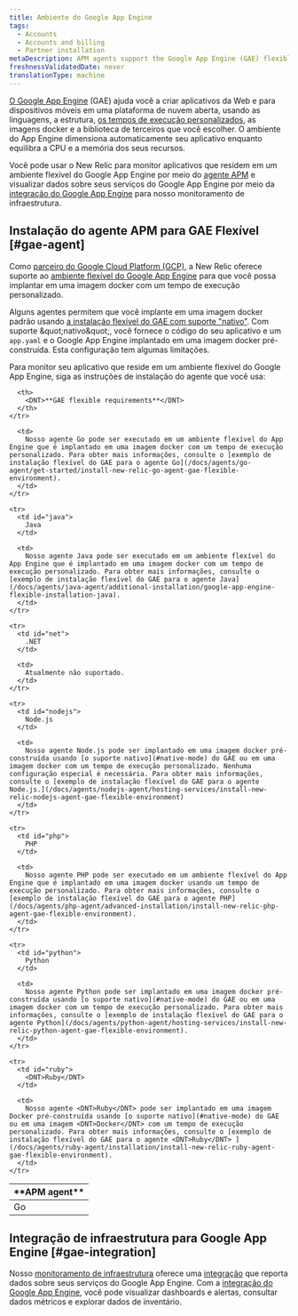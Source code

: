 ```yaml
---
title: Ambiente do Google App Engine
tags:
  - Accounts
  - Accounts and billing
  - Partner installation
metaDescription: APM agents support the Google App Engine (GAE) flexible environment to build web and mobile apps on an open cloud platform.
freshnessValidatedDate: never
translationType: machine
---
```


[O Google App Engine](https://cloud.google.com/appengine/) (GAE) ajuda você a criar aplicativos da Web e para dispositivos móveis em uma plataforma de nuvem aberta, usando as linguagens, a estrutura, [os tempos de execução personalizados](https://cloud.google.com/appengine/docs/flexible/custom-runtimes/), as imagens docker e a biblioteca de terceiros que você escolher. O ambiente do App Engine dimensiona automaticamente seu aplicativo enquanto equilibra a CPU e a memória dos seus recursos.

Você pode usar o New Relic para monitor aplicativos que residem em um ambiente flexível do Google App Engine por meio do [agente APM](#gae-agent) e visualizar dados sobre seus serviços do Google App Engine por meio da [integração do Google App Engine](#gae-integration) para nosso monitoramento de infraestrutura.

## Instalação do agente APM para GAE Flexível [#gae-agent]

Como [parceiro do Google Cloud Platform (GCP)](https://newrelic.com/partner/gcp), a New Relic oferece suporte ao [ambiente flexível do Google App Engine](https://cloud.google.com/appengine/docs/flexible/) para que você possa implantar em uma imagem docker com um tempo de execução personalizado.

Alguns agentes permitem que você implante em uma imagem docker padrão usando [a instalação flexível do GAE com suporte &quot;nativo&quot;](https://cloud.google.com/appengine/docs/flexible/). Com suporte &amp;quot;nativo&amp;quot;, você fornece o código do seu aplicativo e um `app.yaml` e o Google App Engine implantado em uma imagem docker pré-construída. Esta configuração tem algumas limitações.

Para monitor seu aplicativo que reside em um ambiente flexível do Google App Engine, siga as instruções de instalação do <InlinePopover type="apm" />agente que você usa:

<table>
  <thead>
    <tr>
      <th style={{ width: "150px" }}>
        <DNT>**APM agent**</DNT>
      </th>

      <th>
        <DNT>**GAE flexible requirements**</DNT>
      </th>
    </tr>
  </thead>

  <tbody>
    <tr>
      <td id="go">
        Go
      </td>

      <td>
        Nosso agente Go pode ser executado em um ambiente flexível do App Engine que é implantado em uma imagem docker com um tempo de execução personalizado. Para obter mais informações, consulte o [exemplo de instalação flexível do GAE para o agente Go](/docs/agents/go-agent/get-started/install-new-relic-go-agent-gae-flexible-environment).
      </td>
    </tr>

    <tr>
      <td id="java">
        Java
      </td>

      <td>
        Nosso agente Java pode ser executado em um ambiente flexível do App Engine que é implantado em uma imagem docker com um tempo de execução personalizado. Para obter mais informações, consulte o [exemplo de instalação flexível do GAE para o agente Java](/docs/agents/java-agent/additional-installation/google-app-engine-flexible-installation-java).
      </td>
    </tr>

    <tr>
      <td id="net">
        .NET
      </td>

      <td>
        Atualmente não suportado.
      </td>
    </tr>

    <tr>
      <td id="nodejs">
        Node.js
      </td>

      <td>
        Nosso agente Node.js pode ser implantado em uma imagem docker pré-construída usando [o suporte nativo](#native-mode) do GAE ou em uma imagem docker com um tempo de execução personalizado. Nenhuma configuração especial é necessária. Para obter mais informações, consulte o [exemplo de instalação flexível do GAE para o agente Node.js.](/docs/agents/nodejs-agent/hosting-services/install-new-relic-nodejs-agent-gae-flexible-environment)
      </td>
    </tr>

    <tr>
      <td id="php">
        PHP
      </td>

      <td>
        Nosso agente PHP pode ser executado em um ambiente flexível do App Engine que é implantado em uma imagem docker usando um tempo de execução personalizado. Para obter mais informações, consulte o [exemplo de instalação flexível do GAE para o agente PHP](/docs/agents/php-agent/advanced-installation/install-new-relic-php-agent-gae-flexible-environment).
      </td>
    </tr>

    <tr>
      <td id="python">
        Python
      </td>

      <td>
        Nosso agente Python pode ser implantado em uma imagem docker pré-construída usando [o suporte nativo](#native-mode) do GAE ou em uma imagem docker com um tempo de execução personalizado. Para obter mais informações, consulte o [exemplo de instalação flexível do GAE para o agente Python](/docs/agents/python-agent/hosting-services/install-new-relic-python-agent-gae-flexible-environment).
      </td>
    </tr>

    <tr>
      <td id="ruby">
        <DNT>Ruby</DNT>
      </td>

      <td>
        Nosso agente <DNT>Ruby</DNT> pode ser implantado em uma imagem Docker pré-construída usando [o suporte nativo](#native-mode) do GAE ou em uma imagem <DNT>Docker</DNT> com um tempo de execução personalizado. Para obter mais informações, consulte o [exemplo de instalação flexível do GAE para o agente <DNT>Ruby</DNT> ](/docs/agents/ruby-agent/installation/install-new-relic-ruby-agent-gae-flexible-environment).
      </td>
    </tr>
  </tbody>
</table>

## Integração de infraestrutura para Google App Engine [#gae-integration]

Nosso [monitoramento de infraestrutura](/docs/infrastructure) oferece uma [integração](/docs/infrastructure/integrations-getting-started/getting-started/introduction-infrastructure-integrations) que reporta dados sobre seus serviços do Google App Engine. Com a [integração do Google App Engine](/docs/gcp-gcp_appengine-integration), você pode visualizar dashboards e alertas, consultar dados métricos e explorar dados de inventário.